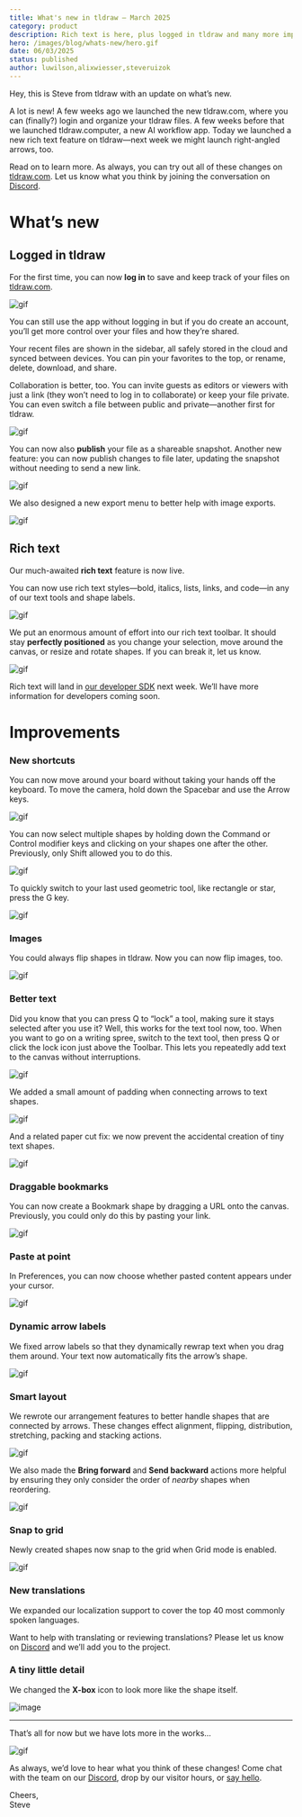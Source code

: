 ```yaml
---
title: What's new in tldraw – March 2025
category: product
description: Rich text is here, plus logged in tldraw and many more improvements.
hero: /images/blog/whats-new/hero.gif
date: 06/03/2025
status: published
author: luwilson,alixwiesser,steveruizok
---
```


Hey, this is Steve from tldraw with an update on what’s new.

A lot is new! A few weeks ago we launched the new tldraw.com, where you can (finally?) login and organize your tldraw files. A few weeks before that we launched tldraw.computer, a new AI workflow app. Today we launched a new rich text feature on tldraw—next week we might launch right-angled arrows, too.

Read on to learn more. As always, you can try out all of these changes on [tldraw.com](https://tldraw.com/?utm_source=blog&utm_medium=announcement&utm_campaign=whats-new-25). Let us know what you think by joining the conversation on [Discord](https://discord.tldraw.com/?utm_source=blog&utm_medium=announcement&utm_campaign=whats-new-25).

# What’s new

## Logged in tldraw

For the first time, you can now **log in** to save and keep track of your files on [tldraw.com](http://tldraw.com).

![gif](/images/blog/whats-new/sidebar.gif)

You can still use the app without logging in but if you do create an account, you’ll get more control over your files and how they’re shared.

Your recent files are shown in the sidebar, all safely stored in the cloud and synced between devices. You can pin your favorites to the top, or rename, delete, download, and share.

Collaboration is better, too. You can invite guests as editors or viewers with just a link (they won’t need to log in to collaborate) or keep your file private. You can even switch a file between public and private—another first for tldraw.

![gif](/images/blog/whats-new/share.gif)

You can now also **publish** your file as a shareable snapshot. Another new feature: you can now publish changes to file later, updating the snapshot without needing to send a new link.

![gif](/images/blog/whats-new/publish.gif)

We also designed a new export menu to better help with image exports.

![gif](/images/blog/whats-new/export.gif)

## Rich text

Our much-awaited **rich text** feature is now live.

You can now use rich text styles—bold, italics, lists, links, and code—in any of our text tools and shape labels.

![gif](/images/blog/whats-new/rich-text.gif)

We put an enormous amount of effort into our rich text toolbar. It should stay **perfectly positioned** as you change your selection, move around the canvas, or resize and rotate shapes. If you can break it, let us know.

![gif](/images/blog/whats-new/rich-text-toolbar.gif)

Rich text will land in [our developer SDK](https://tldraw.dev/?utm_source=blog&utm_medium=announcement&utm_campaign=whats-new-25) next week. We’ll have more information for developers coming soon.

# Improvements

### New shortcuts

You can now move around your board without taking your hands off the keyboard. To move the camera, hold down the Spacebar and use the Arrow keys.

![gif](/images/blog/whats-new/space-bar.gif)

You can now select multiple shapes by holding down the Command or Control modifier keys and clicking on your shapes one after the other. Previously, only Shift allowed you to do this.

![gif](/images/blog/whats-new/multi-select.gif)

To quickly switch to your last used geometric tool, like rectangle or star, press the G key.

![gif](/images/blog/whats-new/last-geo-tool.gif)

### Images

You could always flip shapes in tldraw. Now you can now flip images, too.

![gif](/images/blog/whats-new/flip-image.gif)

### Better text

Did you know that you can press Q to “lock” a tool, making sure it stays selected after you use it? Well, this works for the text tool now, too. When you want to go on a writing spree, switch to the text tool, then press Q or click the lock icon just above the Toolbar. This lets you repeatedly add text to the canvas without interruptions.

![gif](/images/blog/whats-new/lock-text.gif)

We added a small amount of padding when connecting arrows to text shapes.

![gif](/images/blog/whats-new/arrow-padding.gif)

And a related paper cut fix: we now prevent the accidental creation of tiny text shapes.

![gif](/images/blog/whats-new/tiny-text.gif)

### Draggable bookmarks

You can now create a Bookmark shape by dragging a URL onto the canvas. Previously, you could only do this by pasting your link.

![gif](/images/blog/whats-new/drag-bookmark.gif)

### Paste at point

In Preferences, you can now choose whether pasted content appears under your cursor.

![gif](/images/blog/whats-new/paste-at-point.gif)

### Dynamic arrow labels

We fixed arrow labels so that they dynamically rewrap text when you drag them around. Your text now automatically fits the arrow’s shape.

![gif](/images/blog/whats-new/dynamic-arrow-labels.gif)

### Smart layout

We rewrote our arrangement features to better handle shapes that are connected by arrows. These changes effect alignment, flipping, distribution, stretching, packing and stacking actions.

![gif](/images/blog/whats-new/smart-layout.gif)

We also made the **Bring forward** and **Send backward** actions more helpful by ensuring they only consider the order of _nearby_ shapes when reordering.

![gif](/images/blog/whats-new/bring-forward.gif)

### Snap to grid

Newly created shapes now snap to the grid when Grid mode is enabled.

![gif](/images/blog/whats-new/snap-to-grid.gif)

### New translations

We expanded our localization support to cover the top 40 most commonly spoken languages.

Want to help with translating or reviewing translations? Please let us know on [Discord](https://discord.tldraw.com/?utm_source=docs&utm_medium=organic&utm_campaign=sociallink) and we’ll add you to the project.

### A tiny little detail

We changed the **X-box** icon to look more like the shape itself.

![image](/images/blog/whats-new/x-box.png)

---

That’s all for now but we have lots more in the works…

![gif](/images/blog/whats-new/coming-soon.gif)

As always, we’d love to hear what you think of these changes! Come chat with the team on our [Discord](https://discord.tldraw.com/?utm_source=blog&utm_medium=announcement&utm_campaign=whats-new-25), drop by our visitor hours, or [say hello](mailto:hello@tldraw.com).

Cheers,\
Steve
